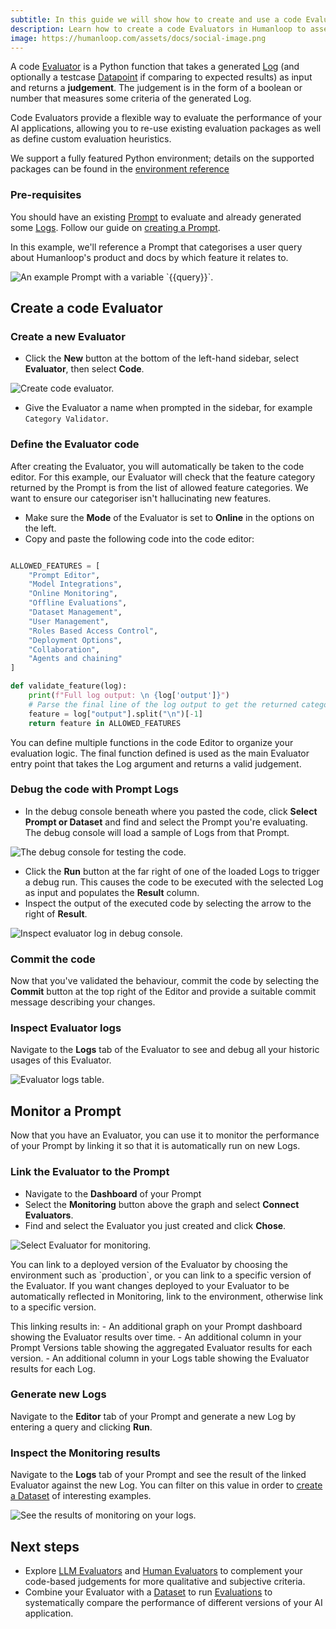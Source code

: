 ```yaml
---
subtitle: In this guide we will show how to create and use a code Evaluator in Humanloop
description: Learn how to create a code Evaluators in Humanloop to assess the performance of your AI applications. This guide covers setting up an offline evaluator, writing evaluation logic, and using the debug console.
image: https://humanloop.com/assets/docs/social-image.png
---
```


A code [Evaluator](../../concepts/evaluator) is a Python function that takes a generated [Log](../../concepts/logs) (and optionally a testcase [Datapoint](../../concepts/dataset) if comparing to expected results) as input and returns a **judgement**.
The judgement is in the form of a boolean or number that measures some criteria of the generated Log.

Code Evaluators provide a flexible way to evaluate the performance of your AI applications, allowing you to re-use existing evaluation packages as well as define custom evaluation heuristics.

We support a fully featured Python environment; details on the supported packages can be found in the [environment reference](../../refereces/code-environment)

### Pre-requisites
You should have an existing [Prompt](../../concepts/prompts) to evaluate and already generated some [Logs](../../concepts/logs).
Follow our guide on [creating a Prompt](../../development/guides/create-prompt).

In this example, we'll reference a Prompt that categorises a user query about Humanloop's product and docs by which feature it relates to.

<img
  src="../../../assets/images/datasets/create-dataset-classifier-prompt.png"
  alt="An example Prompt with a variable `{{query}}`."
/>


## Create a code Evaluator

<Steps>

### Create a new Evaluator

- Click the **New** button at the bottom of the left-hand sidebar, select **Evaluator**, then select **Code**.

<img
  src="../../../assets/images/evaluators/create-code-evaluator.png"
  alt="Create code evaluator."
/>

- Give the Evaluator a name when prompted in the sidebar, for example `Category Validator`.


### Define the Evaluator code
After creating the Evaluator, you will automatically be taken to the code editor.
For this example, our Evaluator will check that the feature category returned by the Prompt is from the list of allowed feature categories. We want to ensure our categoriser isn't hallucinating new features.

- Make sure the **Mode** of the Evaluator is set to **Online** in the options on the left.
- Copy and paste the following code into the code editor:

```python Python

ALLOWED_FEATURES = [
    "Prompt Editor",
    "Model Integrations",
    "Online Monitoring",
    "Offline Evaluations",
    "Dataset Management",
    "User Management",
    "Roles Based Access Control",
    "Deployment Options",
    "Collaboration",
    "Agents and chaining"
]

def validate_feature(log):
    print(f"Full log output: \n {log['output']}")
    # Parse the final line of the log output to get the returned category
    feature = log["output"].split("\n")[-1]
    return feature in ALLOWED_FEATURES
```

<Note title="Code Organisation">
You can define multiple functions in the code Editor to organize your evaluation logic.
The final function defined is used as the main Evaluator entry point that takes the Log argument and returns a valid judgement.
</Note>

### Debug the code with Prompt Logs

- In the debug console beneath where you pasted the code, click **Select Prompt or Dataset** and find and select the Prompt you're evaluating.
The debug console will load a sample of Logs from that Prompt.

<img
  src="../../../assets/images/evaluators/create-code-evaluator-debug.png"
  alt="The debug console for testing the code."
/>

- Click the **Run** button at the far right of one of the loaded Logs to trigger a debug run. This causes the code to be executed with the selected Log as input and populates the **Result** column.
- Inspect the output of the executed code by selecting the arrow to the right of **Result**.

<img
  src="../../../assets/images/evaluators/create-code-evaluator-debug-inspect.png"
  alt="Inspect evaluator log in debug console."
/>

### Commit the code

Now that you've validated the behaviour, commit the code by selecting the **Commit** button at the top right of the Editor and provide a suitable commit message describing your changes.

### Inspect Evaluator logs

Navigate to the **Logs** tab of the Evaluator to see and debug all your historic usages of this Evaluator.

<img
  src="../../../assets/images/evaluators/create-code-evaluator-logs-table.png"
  alt="Evaluator logs table."
/>

</Steps>


## Monitor a Prompt

Now that you have an Evaluator, you can use it to monitor the performance of your Prompt by linking it so that it is automatically run on new Logs.

<Steps>

### Link the Evaluator to the Prompt

- Navigate to the **Dashboard** of your Prompt
- Select the **Monitoring** button above the graph and select **Connect Evaluators**.
- Find and select the Evaluator you just created and click **Chose**.

<img
  src="../../../assets/images/evaluators/create-code-evaluator-select-monitor.png"
  alt="Select Evaluator for monitoring."
/>

<Note title="Linking Evaluators for Monitoring">
You can link to a deployed version of the Evaluator by choosing the environment such as `production`, or you can link to a specific version of the Evaluator.
If you want changes deployed to your Evaluator to be automatically reflected in Monitoring, link to the environment, otherwise link to a specific version.
</Note>


This linking results in:
    - An additional graph on your Prompt dashboard showing the Evaluator results over time.
    - An additional column in your Prompt Versions table showing the aggregated Evaluator results for each version.
    - An additional column in your Logs table showing the Evaluator results for each Log.


### Generate new Logs

Navigate to the **Editor** tab of your Prompt and generate a new Log by entering a query and clicking **Run**.

### Inspect the Monitoring results

Navigate to the **Logs** tab of your Prompt and see the result of the linked Evaluator against the new Log. You can filter on this value in order to [create a Dataset](./create-dataset) of interesting examples.


<img
  src="../../../assets/images/evaluators/create-code-evaluator-monitoring-logs.png"
  alt="See the results of monitoring on your logs."
/>

</Steps>


## Next steps

- Explore [LLM Evaluators](./llm-judge) and [Human Evaluators](./human-evaluation) to complement your code-based judgements for more qualitative and subjective criteria.
- Combine your Evaluator with a [Dataset](../../concepts/dataset) to run [Evaluations]() to systematically compare the performance of different versions of your AI application.

